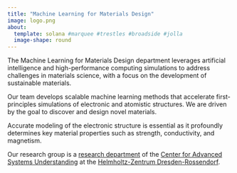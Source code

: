 ```yaml
---
title: "Machine Learning for Materials Design"
image: logo.png
about: 
  template: solana #marquee #trestles #broadside #jolla
  image-shape: round
---
```


The Machine Learning for Materials Design department leverages artificial intelligence and high-performance computing simulations to address challenges in materials science, with a focus on the development of sustainable materials. 

Our team develops scalable machine learning methods that accelerate first-principles simulations of electronic and atomistic structures. We are driven by the goal to discover and design novel materials. 

Accurate modeling of the electronic structure is essential as it profoundly determines key material properties such as strength, conductivity, and magnetism.

Our research group is a [research department](https://www.casus.science/?page_id=4660){target="_blank"} of the [Center for Advanced Systems Understanding](https://www.casus.science){target="_blank"} at the [Helmholtz-Zentrum Dresden-Rossendorf](https://www.hzdr.de){target="_blank"}.